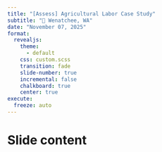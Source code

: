 ```yaml
---
title: "[Assess] Agricultural Labor Case Study"
subtitle: "📍 Wenatchee, WA"
date: "November 07, 2025"
format: 
  revealjs:
    theme:
      - default
    css: custom.scss
    transition: fade
    slide-number: true
    incremental: false 
    chalkboard: true
    center: true
execute:
  freeze: auto
---
```


# Slide content
